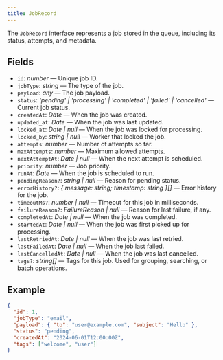 ```yaml
---
title: JobRecord
---
```


The `JobRecord` interface represents a job stored in the queue, including its status, attempts, and metadata.

## Fields

- `id`: _number_ — Unique job ID.
- `jobType`: _string_ — The type of the job.
- `payload`: _any_ — The job payload.
- `status`:
  _'pending' | 'processing' | 'completed' | 'failed' | 'cancelled'_ —
  Current job status.
- `createdAt`: _Date_ — When the job was created.
- `updated_at`: _Date_ — When the job was last updated.
- `locked_at`: _Date | null_ — When the job was locked for
  processing.
- `locked_by`: _string | null_ — Worker that locked the job.
- `attempts`: _number_ — Number of attempts so far.
- `maxAttempts`: _number_ — Maximum allowed attempts.
- `nextAttemptAt`: _Date | null_ — When the next attempt is
  scheduled.
- `priority`: _number_ — Job priority.
- `runAt`: _Date_ — When the job is scheduled to run.
- `pendingReason?`: _string | null_ — Reason for pending
  status.
- `errorHistory?`: _\{ message: string; timestamp: string \}[]_ — Error history for the job.
- `timeoutMs?`: _number | null_ — Timeout for this job in
  milliseconds.
- `failureReason?`: _FailureReason | null_ — Reason for last
  failure, if any.
- `completedAt`: _Date | null_ — When the job was completed.
- `startedAt`: _Date | null_ — When the job was first picked up
  for processing.
- `lastRetriedAt`: _Date | null_ — When the job was last
  retried.
- `lastFailedAt`: _Date | null_ — When the job last failed.
- `lastCancelledAt`: _Date | null_ — When the job was last
  cancelled.
- `tags?`: _string[]_ — Tags for this job. Used for grouping, searching, or batch operations.

## Example

```json
{
  "id": 1,
  "jobType": "email",
  "payload": { "to": "user@example.com", "subject": "Hello" },
  "status": "pending",
  "createdAt": "2024-06-01T12:00:00Z",
  "tags": ["welcome", "user"]
}
```
